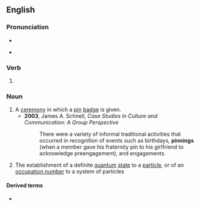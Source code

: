 ==English==

===Pronunciation===
* {{IPA|/ˈpɪnɪŋ/|lang=en}}
* {{homophones|penning|lang=en}} {{a|pin-pen}}

===Verb===
{{head|en|present participle}}

# {{present participle of|pin|lang=en|nocat=1}}

===Noun===
{{en-noun}}

# A [[ceremony]] in which a [[pin]] [[badge]] is given.
#* '''2003''', James A. Schnell, ''Case Studies in Culture and Communication: A Group Perspective''
#*: There were a variety of informal traditional activities that occurred in recognition of events such as birthdays, '''pinnings''' (when a member gave his fraternity pin to his girlfriend to acknowledge preengagement), and engagements.
# {{lb|en|physics}} The establishment of a definite [[quantum]] [[state]] to a [[particle]], or of an [[occupation number]] to a system of particles

====Derived terms====
* {{l|en|quasipinning}}